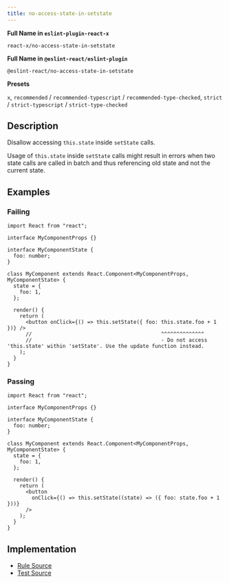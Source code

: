 ```yaml
---
title: no-access-state-in-setstate
---
```


**Full Name in `eslint-plugin-react-x`**

```plain copy
react-x/no-access-state-in-setstate
```

**Full Name in `@eslint-react/eslint-plugin`**

```plain copy
@eslint-react/no-access-state-in-setstate
```

**Presets**

`x`, `recommended` / `recommended-typescript` / `recommended-type-checked`, `strict` / `strict-typescript` / `strict-type-checked`

## Description

Disallow accessing `this.state` inside `setState` calls.

Usage of `this.state` inside `setState` calls might result in errors when two state calls are called in batch and thus referencing old state and not the current state.

## Examples

### Failing

```tsx
import React from "react";

interface MyComponentProps {}

interface MyComponentState {
  foo: number;
}

class MyComponent extends React.Component<MyComponentProps, MyComponentState> {
  state = {
    foo: 1,
  };

  render() {
    return (
      <button onClick={() => this.setState({ foo: this.state.foo + 1 })} />
      //                                          ^^^^^^^^^^^^^^
      //                                          - Do not access 'this.state' within 'setState'. Use the update function instead.
    );
  }
}
```

### Passing

```tsx
import React from "react";

interface MyComponentProps {}

interface MyComponentState {
  foo: number;
}

class MyComponent extends React.Component<MyComponentProps, MyComponentState> {
  state = {
    foo: 1,
  };

  render() {
    return (
      <button
        onClick={() => this.setState((state) => ({ foo: state.foo + 1 }))}
      />
    );
  }
}
```

## Implementation

- [Rule Source](https://github.com/Rel1cx/eslint-react/tree/main/packages/plugins/eslint-plugin-react-x/src/rules/no-access-state-in-setstate.ts)
- [Test Source](https://github.com/Rel1cx/eslint-react/tree/main/packages/plugins/eslint-plugin-react-x/src/rules/no-access-state-in-setstate.spec.ts)
